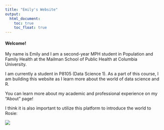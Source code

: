 ```yaml
---
title: "Emily's Website"
output: 
  html_document:
    toc: true
    toc_float: true
---
```


#### Welcome!

My name is Emily and I am a second-year MPH student in Population and Family Health at the Mailman School of Public Health at Columbia University.

I am currently a student in P8105 (Data Science 1). As a part of this course, I am building this website as I learn more about the world of data science and R.

You can learn more about my academic and professional experience on my "About" page!

I think it is also important to utilize this platform to introduce the world to Rosie:

![](./Rosie_3.jpg)

